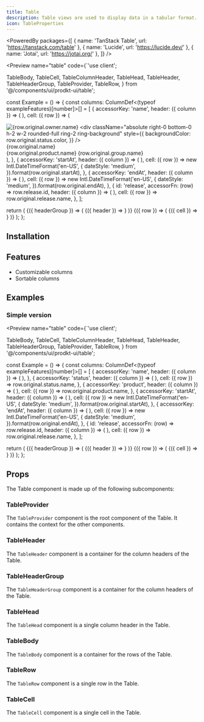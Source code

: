 ```yaml
---
title: Table
description: Table views are used to display data in a tabular format. They are useful for displaying large amounts of data in a structured way.
icon: TableProperties
---
```



<PoweredBy packages={[
  { name: 'TanStack Table', url: 'https://tanstack.com/table' },
  { name: 'Lucide', url: 'https://lucide.dev/' },
  { name: 'Jotai', url: 'https://jotai.org/' },
]} />

<Preview name="table" code={`'use client';

  TableBody,
  TableCell,
  TableColumnHeader,
  TableHead,
  TableHeader,
  TableHeaderGroup,
  TableProvider,
  TableRow,
} from '@/components/ui/prodkt-ui/table';

const Example = () => {
  const columns: ColumnDef<(typeof exampleFeatures)[number]>[] = [
    {
      accessorKey: 'name',
      header: ({ column }) => (
        <TableColumnHeader column={column} title="Name" />
      ),
      cell: ({ row }) => (
        <div className="flex items-center gap-2">
          <div className="relative">
            <img
              src={row.original.owner.image}
              alt={row.original.owner.name}
              width={24}
              height={24}
              className="h-6 w-6 rounded-full"
            />
            <div
              className="absolute right-0 bottom-0 h-2 w-2 rounded-full ring-2 ring-background"
              style={{
                backgroundColor: row.original.status.color,
              }}
            />
          </div>
          <div>
            <span className="font-medium">{row.original.name}</span>
            <div className="flex items-center gap-1 text-muted-foreground text-xs">
              <span>{row.original.product.name}</span>
              <ChevronRightIcon size={12} />
              <span>{row.original.group.name}</span>
            </div>
          </div>
        </div>
      ),
    },
    {
      accessorKey: 'startAt',
      header: ({ column }) => (
        <TableColumnHeader column={column} title="Start At" />
      ),
      cell: ({ row }) =>
        new Intl.DateTimeFormat('en-US', {
          dateStyle: 'medium',
        }).format(row.original.startAt),
    },
    {
      accessorKey: 'endAt',
      header: ({ column }) => (
        <TableColumnHeader column={column} title="End At" />
      ),
      cell: ({ row }) =>
        new Intl.DateTimeFormat('en-US', {
          dateStyle: 'medium',
        }).format(row.original.endAt),
    },
    {
      id: 'release',
      accessorFn: (row) => row.release.id,
      header: ({ column }) => (
        <TableColumnHeader column={column} title="Release" />
      ),
      cell: ({ row }) => row.original.release.name,
    },
  ];

  return (
    <TableProvider columns={columns} data={exampleFeatures}>
      <TableHeader>
        {({ headerGroup }) => (
          <TableHeaderGroup key={headerGroup.id} headerGroup={headerGroup}>
            {({ header }) => <TableHead key={header.id} header={header} />}
          </TableHeaderGroup>
        )}
      </TableHeader>
      <TableBody>
        {({ row }) => (
          <TableRow key={row.id} row={row}>
            {({ cell }) => <TableCell key={cell.id} cell={cell} />}
          </TableRow>
        )}
      </TableBody>
    </TableProvider>
  );
};


## Installation

<Installer packageName="table" />

## Features

- Customizable columns
- Sortable columns

## Examples

### Simple version

<Preview name="table" code={`'use client';

  TableBody,
  TableCell,
  TableColumnHeader,
  TableHead,
  TableHeader,
  TableHeaderGroup,
  TableProvider,
  TableRow,
} from '@/components/ui/prodkt-ui/table';

const Example = () => {
  const columns: ColumnDef<(typeof exampleFeatures)[number]>[] = [
    {
      accessorKey: 'name',
      header: ({ column }) => (
        <TableColumnHeader column={column} title="Name" />
      ),
    },
    {
      accessorKey: 'status',
      header: ({ column }) => (
        <TableColumnHeader column={column} title="Status" />
      ),
      cell: ({ row }) => row.original.status.name,
    },
    {
      accessorKey: 'product',
      header: ({ column }) => (
        <TableColumnHeader column={column} title="Product" />
      ),
      cell: ({ row }) => row.original.product.name,
    },
    {
      accessorKey: 'startAt',
      header: ({ column }) => (
        <TableColumnHeader column={column} title="Start At" />
      ),
      cell: ({ row }) =>
        new Intl.DateTimeFormat('en-US', {
          dateStyle: 'medium',
        }).format(row.original.startAt),
    },
    {
      accessorKey: 'endAt',
      header: ({ column }) => (
        <TableColumnHeader column={column} title="End At" />
      ),
      cell: ({ row }) =>
        new Intl.DateTimeFormat('en-US', {
          dateStyle: 'medium',
        }).format(row.original.endAt),
    },
    {
      id: 'release',
      accessorFn: (row) => row.release.id,
      header: ({ column }) => (
        <TableColumnHeader column={column} title="Release" />
      ),
      cell: ({ row }) => row.original.release.name,
    },
  ];

  return (
    <TableProvider columns={columns} data={exampleFeatures}>
      <TableHeader>
        {({ headerGroup }) => (
          <TableHeaderGroup key={headerGroup.id} headerGroup={headerGroup}>
            {({ header }) => <TableHead key={header.id} header={header} />}
          </TableHeaderGroup>
        )}
      </TableHeader>
      <TableBody>
        {({ row }) => (
          <TableRow key={row.id} row={row}>
            {({ cell }) => <TableCell key={cell.id} cell={cell} />}
          </TableRow>
        )}
      </TableBody>
    </TableProvider>
  );
};


## Props

The Table component is made up of the following subcomponents:

### TableProvider

The `TableProvider` component is the root component of the Table. It contains the context for the other components.

<AutoTypeTable path="node_modules/@repo/table/index.tsx" name="TableProviderProps" />

### TableHeader

The `TableHeader` component is a container for the column headers of the Table.

<AutoTypeTable path="node_modules/@repo/table/index.tsx" name="TableHeaderProps" />

### TableHeaderGroup

The `TableHeaderGroup` component is a container for the column headers of the Table.

<AutoTypeTable path="node_modules/@repo/table/index.tsx" name="TableHeaderGroupProps" />

### TableHead

The `TableHead` component is a single column header in the Table.

<AutoTypeTable path="node_modules/@repo/table/index.tsx" name="TableHeadProps" />

### TableBody

The `TableBody` component is a container for the rows of the Table.

<AutoTypeTable path="node_modules/@repo/table/index.tsx" name="TableBodyProps" />

### TableRow

The `TableRow` component is a single row in the Table.

<AutoTypeTable path="node_modules/@repo/table/index.tsx" name="TableRowProps" />

### TableCell

The `TableCell` component is a single cell in the Table.

<AutoTypeTable path="node_modules/@repo/table/index.tsx" name="TableCellProps" />
